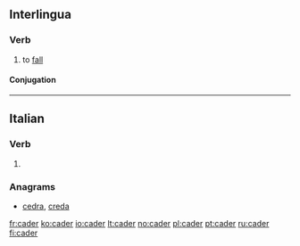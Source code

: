 ==Interlingua==

===Verb===
{{ia-verb|er}}

# to [[fall]]

====Conjugation====
{{ia-conj|cad|er|intr=yes}}

----

==Italian==

===Verb===
{{head|it|verb}}

# {{apocopic form of|cadere|lang=it}}

===Anagrams===
* [[cedra#Italian|cedra]], [[creda#Italian|creda]]

[[fr:cader]]
[[ko:cader]]
[[io:cader]]
[[lt:cader]]
[[no:cader]]
[[pl:cader]]
[[pt:cader]]
[[ru:cader]]
[[fi:cader]]
